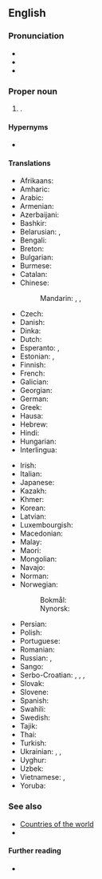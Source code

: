 ==English==

===Pronunciation===
* {{IPA|en|/ˈsɛntɹəl ˈæfɹɪkən ɹɪˈpʌblɪk/}}
* {{audio|en|LL-Q1860 (eng)-Vealhurl-Central African Republic.wav |Audio (UK)}}
* {{audio|en|en-us-Central African Republic.ogg|Audio (Mid-Atlantic)}}

===Proper noun===
{{en-proper noun|head=[[central|Central]] [[African]] [[republic|Republic]]}}

# {{place|en|country|r/Central Africa}}.

====Hypernyms====
* {{l|en|Subsahara}}

====Translations====
{{trans-top|country in Central Africa}}
* Afrikaans: {{t|af|Sentraal-Afrikaanse Republiek}}
* Amharic: {{t|am|የመካከለኛው አፍሪካ ሪፐብሊክ}}
* Arabic: {{t|ar|جُمْهُورِيَّة أَفْرِيقِيَا اَلْوُسْطَى|f|tr=jumhūriyyat ʾafrīqiyā l-wusṭā}}
* Armenian: {{t|hy|Կենտրոնաֆրիկյան Հանրապետություն}}
* Azerbaijani: {{t+|az|Mərkəzi Afrika Respublikası}}
* Bashkir: {{t|ba|Үҙәк Африка Республикаһы|sc=Cyrl}}
* Belarusian: {{t|be|Цэнтра́льна-Афрыка́нская Рэспу́бліка|f}}, {{t|be|ЦАР|f}}
* Bengali: {{t+|bn|মধ্য আফ্রিকান প্রজাতন্ত্র}}
* Breton: {{t|br|Republik Kreizafrikan}}
* Bulgarian: {{t|bg|Централноафрика́нска репу́блика|f}}
* Burmese: {{t|my|ဗဟိုအာဖရိကသမ္မတ}}
* Catalan: {{t+|ca|República Centreafricana|f}}
* Chinese:
*: Mandarin: {{t+|cmn|中非共和國|sc=Hani}}, {{t+|cmn|中非共和国|tr=Zhōngfēi Gònghéguó|sc=Hani}}, {{t+|cmn|中非|tr=Zhōngfēi}}
* Czech: {{t+|cs|Středoafrická republika|f}}
* Danish: {{t|da|Centralafrikanske Republik}}
* Dinka: {{t|din|Paankɔc Ciɛl de Apirïka}}
* Dutch: {{t+|nl|Centraal-Afrikaanse Republiek|f}}
* Esperanto: {{t|eo|Centr-Afrika Respubliko}}, {{t|eo|Centrafriko}}
* Estonian: {{t|et|[[Kesk-Aafrika]] [[vabariik|Vabariik]]}}, {{t|et|KAV}}
* Finnish: {{t+|fi|Keski-Afrikan tasavalta}}
* French: {{t+|fr|République centrafricaine}}
* Galician: {{t+|gl|República Centroafricana|f}}
* Georgian: {{t|ka|ცენტრალური აფრიკის რესპუბლიკა|sc=Geor}}
* German: {{t+|de|Zentralafrikanische Republik}}
* Greek: {{t+|el|Κεντροαφρικανική Δημοκρατία|f}}
* Hausa: {{t|ha|Jamhuriyar Afirka ta Tsakiya}}
* Hebrew: {{t|he|הרפובליקה המרכז־אפריקנית|f|tr=ha-republika ha-merkaz afrikanit}}
* Hindi: {{t+|hi|मध्य अफ़्रीकी गणराज्य|m}}
* Hungarian: {{t+|hu|Közép-afrikai Köztársaság}}
* Interlingua: {{t|ia|Republica Centroafrican}}
{{trans-mid}}
* Irish: {{t|ga|Poblacht na hAfraice Láir|f}}
* Italian: {{t+|it|Repubblica Centrafricana}}
* Japanese: {{t|ja|中央アフリカ共和国|tr=ちゅうおうアフリカきょうわこく, Chūō Afurika kyōwakoku}}
* Kazakh: {{t|kk|Орталық Африка Республикасы}}
* Khmer: {{t+|km|សាធារណរដ្ឋអាហ្វ្រិកកណ្ដាល}}
* Korean: {{t|ko|^중앙-^아프리카 공화국}}
* Latvian: {{t|lv|Centrālāfrikas Republika|f}}
* Luxembourgish: {{t|lb|Zentralafrikanesch Republik}}
* Macedonian: {{t|mk|Централноафри́канска Репу́блика|f}}
* Malay: {{t|ms|Republik Afrika Tengah}}
* Maori: {{t|mi|Te Puku o Āwherika}}
* Mongolian: {{t|mn|Төв Африкийн Бүгд Найрамдах Улс}}
* Navajo: {{t|nv|Naakaii Łizhinii Bikéyah Beʼałnííʼ}}
* Norman: {{t|nrf|Républyique Centrafritchaine|f}}
* Norwegian:
*: Bokmål: {{t+|nb|Den sentralafrikanske republikk}}
*: Nynorsk: {{t+|nn|Den sentralafrikanske republikken}}
* Persian: {{t|fa|جمهوری آفریقای مرکزی|tr=jomhuri-ye âfriqâyi-ye markazi}}
* Polish: {{t+|pl|Republika Środkowoafrykańska}}
* Portuguese: {{t+|pt|República Centro-Africana}}
* Romanian: {{t+|ro|Republica Centrafricană}}
* Russian: {{t+|ru|Центра́льно-Африка́нская Респу́блика|f}}, {{t+|ru|ЦАР|f}}
* Sango: {{t+|sg|Ködörösêse tî Bêafrîka}}
* Serbo-Croatian: {{t|sh|Средњоафричка Република|f|sc=Cyrl}}, {{t+|sh|Srednjoafrička Republika|f}}, {{t|sh|Централноафричка Република|f|sc=Cyrl}}, {{t|sh|Centralnoafrička Republika|f}}
* Slovak: {{t|sk|Stredoafrická republika|f}}
* Slovene: {{t|sl|Srednjeafriška republika|f}}
* Spanish: {{t+|es|República Centroafricana}}
* Swahili: {{t|sw|Jamhuri ya Afrika ya Kati}}
* Swedish: {{t+|sv|Centralafrikanska republiken}}
* Tajik: {{t+|tg|Ҷумҳурии Африқои Марказӣ|sc=Cyrl}}
* Thai: {{t+|th|สาธารณรัฐแอฟริกากลาง}}
* Turkish: {{t+|tr|Orta Afrika Cumhuriyeti}}
* Ukrainian: {{t+|uk|Центральноафрика́нська Респу́бліка|f}}, {{t|uk|Центра́льно-Африка́нська Респу́бліка|f}}, {{t|uk|ЦАР|f}}
* Uyghur: {{t|ug|ئوتتۇرا ئافرىقا جۇمھۇرىيىتى}}
* Uzbek: {{t+|uz|Markaziy Afrika Respublikasi}}
* Vietnamese: {{t|vi|Cộng hoà Trung Phi}}, {{t|vi|Trung Phi}}
* Yoruba: {{t|yo|Àrin gùngun Áfíríkà}}
{{trans-bottom}}

===See also===
* [[Appendix:Countries of the world|Countries of the world]]
* {{list:countries of Africa/en}}

====Further reading====
* {{pedia}}